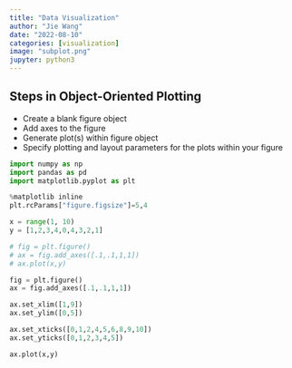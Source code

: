 ```yaml
---
title: "Data Visualization"
author: "Jie Wang"
date: "2022-08-10"
categories: [visualization]
image: "subplot.png"
jupyter: python3
---
```


## Steps in Object-Oriented Plotting

+ Create a blank figure object
+ Add axes to the figure
+ Generate plot(s) within figure object
+ Specify plotting and layout parameters for the plots within your figure


```python
import numpy as np
import pandas as pd
import matplotlib.pyplot as plt

```

```python
%matplotlib inline
plt.rcParams["figure.figsize"]=5,4

x = range(1, 10)
y = [1,2,3,4,0,4,3,2,1]

# fig = plt.figure()
# ax = fig.add_axes([.1,.1,1,1])
# ax.plot(x,y)

```



```python
fig = plt.figure()
ax = fig.add_axes([.1,.1,1,1])

ax.set_xlim([1,9])
ax.set_ylim([0,5])

ax.set_xticks([0,1,2,4,5,6,8,9,10])
ax.set_yticks([0,1,2,3,4,5])

ax.plot(x,y)

```





